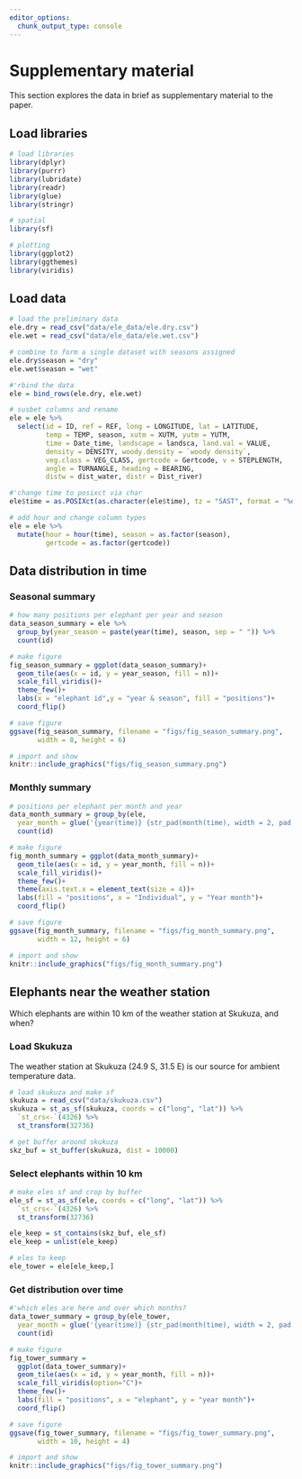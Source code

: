 ```yaml
---
editor_options:
  chunk_output_type: console
---
```


# Supplementary material

This section explores the data in brief as supplementary material to the paper.

## Load libraries

```r

# load libraries
library(dplyr)
library(purrr)
library(lubridate)
library(readr)
library(glue)
library(stringr)

# spatial
library(sf)

# plotting
library(ggplot2)
library(ggthemes)
library(viridis)
```

## Load data

```r
# load the preliminary data
ele.dry = read_csv("data/ele_data/ele.dry.csv")
ele.wet = read_csv("data/ele_data/ele.wet.csv")

# combine to form a single dataset with seasons assigned
ele.dry$season = "dry"
ele.wet$season = "wet"

#'rbind the data
ele = bind_rows(ele.dry, ele.wet)

# susbet columns and rename
ele = ele %>% 
  select(id = ID, ref = REF, long = LONGITUDE, lat = LATITUDE, 
         temp = TEMP, season, xutm = XUTM, yutm = YUTM, 
         time = Date_time, landscape = landsca, land.val = VALUE, 
         density = DENSITY, woody.density = `woody density`, 
         veg.class = VEG_CLASS, gertcode = Gertcode, v = STEPLENGTH, 
         angle = TURNANGLE, heading = BEARING, 
         distw = dist_water, distr = Dist_river)

#'change time to posixct via char
ele$time = as.POSIXct(as.character(ele$time), tz = "SAST", format = "%d-%m-%Y %H:%M")

# add hour and change column types 
ele = ele %>% 
  mutate(hour = hour(time), season = as.factor(season), 
         gertcode = as.factor(gertcode))
```

## Data distribution in time

### Seasonal summary

```r
# how many positions per elephant per year and season
data_season_summary = ele %>% 
  group_by(year_season = paste(year(time), season, sep = " ")) %>% 
  count(id)

# make figure
fig_season_summary = ggplot(data_season_summary)+
  geom_tile(aes(x = id, y = year_season, fill = n))+
  scale_fill_viridis()+
  theme_few()+
  labs(x = "elephant id",y = "year & season", fill = "positions")+
  coord_flip()

# save figure
ggsave(fig_season_summary, filename = "figs/fig_season_summary.png",
       width = 8, height = 6)
```

```r
# import and show
knitr::include_graphics("figs/fig_season_summary.png")
```

### Monthly summary

```r
# positions per elephant per month and year
data_month_summary = group_by(ele, 
  year_month = glue('{year(time)} {str_pad(month(time), width = 2, pad = "0")}')) %>% 
  count(id)

# make figure
fig_month_summary = ggplot(data_month_summary)+
  geom_tile(aes(x = id, y = year_month, fill = n))+
  scale_fill_viridis()+
  theme_few()+
  theme(axis.text.x = element_text(size = 4))+
  labs(fill = "positions", x = "Individual", y = "Year month")+
  coord_flip()

# save figure
ggsave(fig_month_summary, filename = "figs/fig_month_summary.png",
       width = 12, height = 6)
```

```r
# import and show
knitr::include_graphics("figs/fig_month_summary.png")
```

## Elephants near the weather station

Which elephants are within 10 km of the weather station at Skukuza, and when?

### Load Skukuza 

The weather station at Skukuza (24.9 S, 31.5 E) is our source for ambient temperature data.

```r

# load skukuza and make sf
skukuza = read_csv("data/skukuza.csv")
skukuza = st_as_sf(skukuza, coords = c("long", "lat")) %>% 
  `st_crs<-`(4326) %>% 
  st_transform(32736)

# get buffer around skukuza
skz_buf = st_buffer(skukuza, dist = 10000)
```

### Select elephants within 10 km

```r
# make eles sf and crop by buffer
ele_sf = st_as_sf(ele, coords = c("long", "lat")) %>% 
  `st_crs<-`(4326) %>% 
  st_transform(32736)

ele_keep = st_contains(skz_buf, ele_sf)
ele_keep = unlist(ele_keep)

# eles to keep
ele_tower = ele[ele_keep,]
```

### Get distribution over time

```r

#'which eles are here and over which months?
data_tower_summary = group_by(ele_tower, 
  year_month = glue('{year(time)} {str_pad(month(time), width = 2, pad = "0")}')) %>% 
  count(id)

# make figure
fig_tower_summary = 
  ggplot(data_tower_summary)+
  geom_tile(aes(x = id, y = year_month, fill = n))+
  scale_fill_viridis(option="C")+
  theme_few()+
  labs(fill = "positions", x = "elephant", y = "year month")+
  coord_flip()

# save figure
ggsave(fig_tower_summary, filename = "figs/fig_tower_summary.png",
       width = 10, height = 4)
```

```r
# import and show
knitr::include_graphics("figs/fig_tower_summary.png")
```
